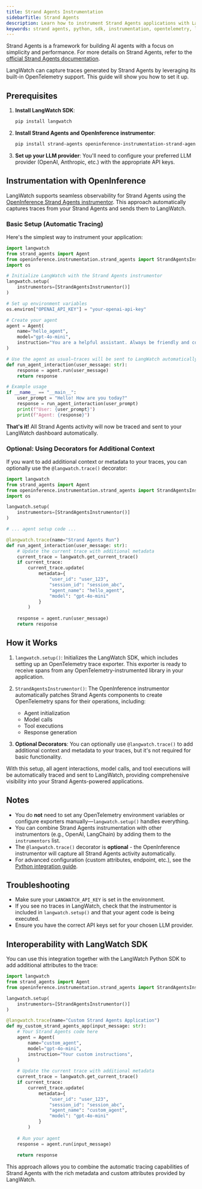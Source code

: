 ```yaml
---
title: Strand Agents Instrumentation
sidebarTitle: Strand Agents
description: Learn how to instrument Strand Agents applications with LangWatch.
keywords: strand agents, python, sdk, instrumentation, opentelemetry, langwatch, tracing
---
```


Strand Agents is a framework for building AI agents with a focus on simplicity and performance. For more details on Strand Agents, refer to the [official Strand Agents documentation](https://github.com/strand-ai/strand-agents).

LangWatch can capture traces generated by Strand Agents by leveraging its built-in OpenTelemetry support. This guide will show you how to set it up.

## Prerequisites

1.  **Install LangWatch SDK**:
    ```bash
    pip install langwatch
    ```

2.  **Install Strand Agents and OpenInference instrumentor**:
    ```bash
    pip install strand-agents openinference-instrumentation-strand-agents
    ```

3.  **Set up your LLM provider**:
    You'll need to configure your preferred LLM provider (OpenAI, Anthropic, etc.) with the appropriate API keys.

## Instrumentation with OpenInference

LangWatch supports seamless observability for Strand Agents using the [OpenInference Strand Agents instrumentor](https://github.com/Arize-ai/openinference/tree/main/python/instrumentation/openinference-instrumentation-strand-agents). This approach automatically captures traces from your Strand Agents and sends them to LangWatch.

### Basic Setup (Automatic Tracing)

Here's the simplest way to instrument your application:

```python
import langwatch
from strand_agents import Agent
from openinference.instrumentation.strand_agents import StrandAgentsInstrumentor
import os

# Initialize LangWatch with the Strand Agents instrumentor
langwatch.setup(
    instrumentors=[StrandAgentsInstrumentor()]
)

# Set up environment variables
os.environ["OPENAI_API_KEY"] = "your-openai-api-key"

# Create your agent
agent = Agent(
    name="hello_agent",
    model="gpt-4o-mini",
    instruction="You are a helpful assistant. Always be friendly and concise.",
)

# Use the agent as usual—traces will be sent to LangWatch automatically
def run_agent_interaction(user_message: str):
    response = agent.run(user_message)
    return response

# Example usage
if __name__ == "__main__":
    user_prompt = "Hello! How are you today?"
    response = run_agent_interaction(user_prompt)
    print(f"User: {user_prompt}")
    print(f"Agent: {response}")
```

**That's it!** All Strand Agents activity will now be traced and sent to your LangWatch dashboard automatically.

### Optional: Using Decorators for Additional Context

If you want to add additional context or metadata to your traces, you can optionally use the `@langwatch.trace()` decorator:

```python
import langwatch
from strand_agents import Agent
from openinference.instrumentation.strand_agents import StrandAgentsInstrumentor
import os

langwatch.setup(
    instrumentors=[StrandAgentsInstrumentor()]
)

# ... agent setup code ...

@langwatch.trace(name="Strand Agents Run")
def run_agent_interaction(user_message: str):
    # Update the current trace with additional metadata
    current_trace = langwatch.get_current_trace()
    if current_trace:
        current_trace.update(
            metadata={
                "user_id": "user_123",
                "session_id": "session_abc",
                "agent_name": "hello_agent",
                "model": "gpt-4o-mini"
            }
        )
    
    response = agent.run(user_message)
    return response
```

## How it Works

1.  `langwatch.setup()`: Initializes the LangWatch SDK, which includes setting up an OpenTelemetry trace exporter. This exporter is ready to receive spans from any OpenTelemetry-instrumented library in your application.

2.  `StrandAgentsInstrumentor()`: The OpenInference instrumentor automatically patches Strand Agents components to create OpenTelemetry spans for their operations, including:
    - Agent initialization
    - Model calls
    - Tool executions
    - Response generation

3.  **Optional Decorators**: You can optionally use `@langwatch.trace()` to add additional context and metadata to your traces, but it's not required for basic functionality.

With this setup, all agent interactions, model calls, and tool executions will be automatically traced and sent to LangWatch, providing comprehensive visibility into your Strand Agents-powered applications.

## Notes

- You do **not** need to set any OpenTelemetry environment variables or configure exporters manually—`langwatch.setup()` handles everything.
- You can combine Strand Agents instrumentation with other instrumentors (e.g., OpenAI, LangChain) by adding them to the `instrumentors` list.
- The `@langwatch.trace()` decorator is **optional** - the OpenInference instrumentor will capture all Strand Agents activity automatically.
- For advanced configuration (custom attributes, endpoint, etc.), see the [Python integration guide](/integration/python/guide).

## Troubleshooting

- Make sure your `LANGWATCH_API_KEY` is set in the environment.
- If you see no traces in LangWatch, check that the instrumentor is included in `langwatch.setup()` and that your agent code is being executed.
- Ensure you have the correct API keys set for your chosen LLM provider.

## Interoperability with LangWatch SDK

You can use this integration together with the LangWatch Python SDK to add additional attributes to the trace:

```python
import langwatch
from strand_agents import Agent
from openinference.instrumentation.strand_agents import StrandAgentsInstrumentor

langwatch.setup(
    instrumentors=[StrandAgentsInstrumentor()]
)

@langwatch.trace(name="Custom Strand Agents Application")
def my_custom_strand_agents_app(input_message: str):
    # Your Strand Agents code here
    agent = Agent(
        name="custom_agent",
        model="gpt-4o-mini",
        instruction="Your custom instructions",
    )
    
    # Update the current trace with additional metadata
    current_trace = langwatch.get_current_trace()
    if current_trace:
        current_trace.update(
            metadata={
                "user_id": "user_123",
                "session_id": "session_abc",
                "agent_name": "custom_agent",
                "model": "gpt-4o-mini"
            }
        )
    
    # Run your agent
    response = agent.run(input_message)
    
    return response
```

This approach allows you to combine the automatic tracing capabilities of Strand Agents with the rich metadata and custom attributes provided by LangWatch. 